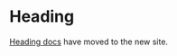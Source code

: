 
<Meta title="Components/Text and Typography/Heading" />

# Heading

[Heading docs](https://atlantis.getjobber.com/components/Heading) have moved to the new site.
